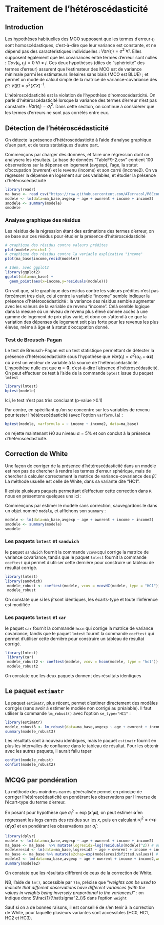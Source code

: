 # Traitement de l'hétéroscédasticité {#hetero}

## Introduction

Les hypothèses habituelles des MCO supposent que les termes d'erreur $\epsilon_i$ sont homoscédastiques, c'est-à-dire que leur variance est constante, et ne dépend pas des caractéristiques individuelles : $Var(\epsilon_i)=\sigma^2~\forall i$. Elles supposent également que les covariances entre termes d'erreur sont nulles : $Cov(\epsilon_i,\epsilon_j)=0~\forall i\neq j$. Ces deux hypothèses (dites de "sphéricité" des termes d'erreur) assurent que l'estimateur des MCO est de variance minimale parmi les estimateurs linéaires sans biais (MCO est BLUE) ; et permet un mode de calcul simple de la matrice de variance-covariance des $\hat\beta$ : $V(\hat\beta)=\sigma^2(X'X)^{-1}$.

L'hétéroscédasticité est la violation de l'hypothèse d'homoscédasticité. On parle d'hétéroscédasticité lorsque la variance des termes d'erreur n'est pas constante : $Var(\epsilon_i)=\sigma^2_i$. Dans cette section, on continue à considérer que les termes d'erreurs ne sont pas corrélés entre eux.

## Détection de l'hétéroscédasticité

On détecte la présence d'hétéroscédasticité à l'aide d'analyse graphique d'uen part, et de tests statistiques d'autre part.

Commençons par charger des données, et faire une régression dont on analysera les résultats. La base de données "TableF9-2.csv" contient 100 observations sur la dépense en logement (avgexp), l'age, la statut d'occupation (ownrent) et le revenu (income) et son carré (income2). On va régresser la dépense en logement sur ces variables, et étudier la présence d'hétéroscédasticité   

```r
library(readr)
ma_base <- read_csv("https://raw.githubusercontent.com/ATerracol/P8Econ/master/data/TableF9-2.csv")
modele <- lm(data=ma_base,avgexp ~ age + ownrent + income + income2)
smodele <- summary(modele)
smodele
```
 


### Analyse graphique des résidus

Les résidus de la régression étant des estimations des termes d'erreur, on se base sur ces résidus pour étudier la présence d'hétéroscédasticité

```r
# graphique des résidus contre valeurs prédites
plot(modele,which=1 )
# graphique des résidus contre la variable explicative "income"
plot(ma_base$income,resid(modele))
```
```r
# Idem, avec ggplot2
library(ggplot2)
ggplot(data=ma_base) + 
  geom_point(aes(x=income,y=residuals(modele)))
```

On voit que, si le graphique des résidus contre les valeurs prédites n'est pas forcément très clair, celui contre la variable "income" semble indiquer la présence d'hétéroscédasticité : la variance des résidus semble augmenter avec les valeurs de la variable de revenu "income". Celà semble logique dans la mesure où un niveau de revenu plus élevé donnee accès à une gamme de logement de prix plus varié, et donc on s'attend à ce que la variation des dépenses de logement soit plus forte pour les revenus les plus élevés, même à âge et à statut d'occupation donné.

### Test de Breusch-Pagan

Le test de Breusch-Pagan est un test statistique permettant de détecter la présence d'hétéroscédasticité sous l'hypothèse que $Var(\epsilon_i)=\sigma^2(\alpha_0+\boldsymbol{\alpha z})$ où $\boldsymbol{z}$ est un vecteur de variable à la source de l'hétéroscédasticité. L'hypothèse nulle est que $\boldsymbol{\alpha}=\boldsymbol{0}$, c'est-à-dire l'absence d'hétéroscédasticité. On peut effectuer ce test à l'aide de la commande `bptest` issue du paquet `lmtest`

```r
library(lmtest)
bptest(modele)
```
Ici, le test n'est pas très concluant (p-value >0.1)

Par contre, en spécifiant qu'on se concentre sur les variables de revenu pour tester l'hétéroscédasticité (avec l'option `varformula`) : 

```r
bptest(modele, varformula = ~ income + income2, data=ma_base)
```

on rejette maintenant $H0$ au niveau $\alpha=5 \%$ et oon conclut à la présence d'hétéroscédasticité.

## Correction de White

Une façon de corriger de la présence d'hétéroscédasticité dans un modèle est non pas de chercher à rendre les termes d'erreur sphérique, mais de chercher à calculer correctement la matrice de variance-covariance des $\hat\beta$. La méthode usuelle est celle de White, dans sa variante dite "HC1".

Il existe plusieurs paquets permettant d'effectuer cette correction dans `R`. nous en présentons quelques uns ici : 

Commençons par estimer le modèle sans correction, sauvegardons le dans un objet nommé `modele`, et affichons son `summary` : 
```r
modele <- lm(data=ma_base,avgexp ~ age + ownrent + income + income2)
smodele <- summary(modele)
smodele
```


### Les paquets `lmtest` et `sandwich`

le paquet `sandwich` fournit la commande `vcovHC`qui corrige la matrice de variance covariance, tandis que le paquet `lmtest` fournit la commande `coeftest` qui permet d'utiliser cette dernière pour construire un tableau de résultat corrigé.

```r
library(lmtest)
library(sandwich)
 modele_robust <- coeftest(modele, vcov = vcovHC(modele, type = "HC1"))
 modele_robust
```

On constate que si les $\hat\beta$ sont identiques, les écarts-type et toute l'inférence est modifiée

### Les paquets `lmtest` et `car`
le paquet `car` fournit la commande `hccn` qui corrige la matrice de variance covariance, tandis que le paquet `lmtest` fournit la commande `coeftest` qui permet d'utiliser cette dernière pour construire un tableau de résultat corrigé.
```r
library(lmtest)
 library(car)
 modele_robust2 <- coeftest(modele, vcov = hccm(modele, type = "hc1"))
 modele_robust2
```

On constate que les deux paquets donnent des résultats identiques

## Le paquet `estimatr`
Le paquet `estimatr`, plus récent, permet d'estimer directement des modèles corrigés (sans avoir à estimer le modèle non corrigé au préalable). Il faut utiliser la commande `lm_robust()` avec l'option `se_type="HC1"` : 
```r
library(estimatr)
modele_robust3 <- lm_robust(data=ma_base,avgexp ~ age + ownrent + income + income2, se_type = "HC1")
summary(modele_robust3)
```

Les résultats sont à nouveau identiques, mais le paquet `estimatr` fournit en plus les intervalles de confiance dans le tableau de résultat. Pour les obtenir avec les autres paquets, il aurait fallu taper 
```r
confint(modele_robust)
confint(modele_robust2)
```

## MCQG par pondération
La méthode des moindres carrés généralisée permet en principe de corriger l'hétéroscédasticité en pondérant les observations par l'inverse de l'écart-type du terme d'erreur.

En posant pour hypothèse que $\sigma^2_i=\exp(\boldsymbol{x'_i\alpha})$, on peut estimer $\boldsymbol{\hat\alpha}$ en régressant les logs carrés des résidus sur les $x$, puis en calculant $\hat\alpha_i^2=\exp(\boldsymbol{x'_i\hat\alpha})$ et en pondérant les observations par $\hat\sigma_i$ : 

```r
library(dplyr)
modele <- lm(data=ma_base,avgexp ~ age + ownrent + income + income2)
ma_base <- ma_base  %>% mutate(logresid2=log(residuals(modele)^2)) # on ajoute la variable ln(e^2)
modeleresid <- lm(data=ma_base,logresid2 ~ age + ownrent + income + income2) # on les régresse sur les x
ma_base <- ma_base %>% mutate(e2chap=exp(modeleresid$fitted.values)) # on calcule la variance prédite
modele2 <- lm(data=ma_base,avgexp ~ age + ownrent + income + income2,weight=1/e2chap) # on pondère la régression par 1/variance
summary(modele2)
```
On constate que les résultats diffèrent de ceux de la correction de White.

NB, l'aide de `lm()`, accessible par `?lm`, précise que 
"*weights can be used to indicate that different observations have different variances (with the values in weights being inversely proportional to the variances)*" : on indique donc $\frac{1}{\hat\sigma^2_i}$ dans l'option `weight`

Sauf si on a de bonnes raisons, il est conseillé de s'en tenir à la correction de White, pour laquelle plusieurs variantes sont accessibles (HC0, HC1, HC2 et HC3).
